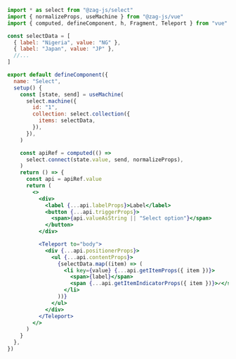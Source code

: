 ```jsx
import * as select from "@zag-js/select"
import { normalizeProps, useMachine } from "@zag-js/vue"
import { computed, defineComponent, h, Fragment, Teleport } from "vue"

const selectData = [
  { label: "Nigeria", value: "NG" },
  { label: "Japan", value: "JP" },
  //...
]

export default defineComponent({
  name: "Select",
  setup() {
    const [state, send] = useMachine(
      select.machine({
        id: "1",
        collection: select.collection({
          items: selectData,
        }),
      }),
    )

    const apiRef = computed(() =>
      select.connect(state.value, send, normalizeProps),
    )
    return () => {
      const api = apiRef.value
      return (
        <>
          <div>
            <label {...api.labelProps}>Label</label>
            <button {...api.triggerProps}>
              <span>{api.valueAsString || "Select option"}</span>
            </button>
          </div>

          <Teleport to="body">
            <div {...api.positionerProps}>
              <ul {...api.contentProps}>
                {selectData.map((item) => (
                  <li key={value} {...api.getItemProps({ item })}>
                    <span>{label}</span>
                    <span {...api.getItemIndicatorProps({ item })}>✓</span>
                  </li>
                ))}
              </ul>
            </div>
          </Teleport>
        </>
      )
    }
  },
})
```
